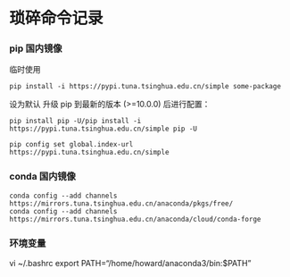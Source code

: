# 琐碎命令记录

### pip 国内镜像
临时使用
```
pip install -i https://pypi.tuna.tsinghua.edu.cn/simple some-package
```

设为默认
升级 pip 到最新的版本 (>=10.0.0) 后进行配置：
```
pip install pip -U/pip install -i https://pypi.tuna.tsinghua.edu.cn/simple pip -U

pip config set global.index-url https://pypi.tuna.tsinghua.edu.cn/simple
```


### conda 国内镜像
```
conda config --add channels https://mirrors.tuna.tsinghua.edu.cn/anaconda/pkgs/free/
conda config --add channels https://mirrors.tuna.tsinghua.edu.cn/anaconda/cloud/conda-forge 
```

### 环境变量
vi ~/.bashrc
export PATH="/home/howard/anaconda3/bin:$PATH"


